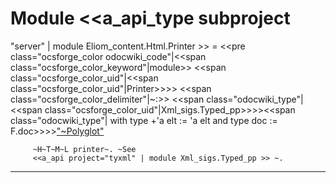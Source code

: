 =Module <<a_api_type subproject="server" | module Eliom_content.Html.Printer >> =
<<pre class="ocsforge_color odocwiki_code"|<<span class="ocsforge_color_keyword"|module>> <<span class="ocsforge_color_uid"|<<span class="ocsforge_color_uid"|Printer>>>> <<span class="ocsforge_color_delimiter"|~:>> <<span class="odocwiki_type"|<<span class="ocsforge_color_uid"|Xml_sigs.Typed_pp>>>><<span class="odocwiki_type"|  with type +'a elt := 'a elt and type doc := F.doc>>>>[[http://dev.w3.org/html5/html-xhtml-author-guide/|"~Polyglot"]]
      ~H~T~M~L printer~. ~See
      <<a_api project="tyxml" | module Xml_sigs.Typed_pp >> ~.

----
